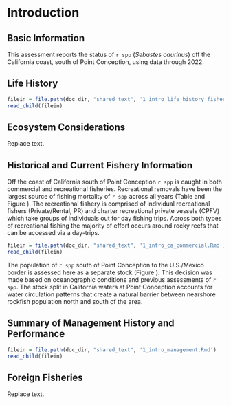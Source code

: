 # Introduction
## Basic Information

This assessment reports the status of `r spp` (*Sebastes caurinus*) off the California coast, south of Point Conception, using data through 2022.

## Life History

```r
filein = file.path(doc_dir, "shared_text", '1_intro_life_history_fishery_info.Rmd')
read_child(filein)
```

## Ecosystem Considerations
Replace text.

## Historical and Current Fishery Information

Off the coast of California south of Point Conception `r spp` is caught in both commercial and recreational fisheries. Recreational removals have been the largest source of fishing mortality of `r spp` across all years (Table \ref{tab:allcatches} and Figure \ref{fig:catch}). The recreational fishery is comprised of individual recreational fishers (Private/Rental, PR) and charter recreational private vessels (CPFV) which take groups of individuals out for day fishing trips. Across both types of recreational fishing the majority of effort occurs around rocky reefs that can be accessed via a day-trips. 

```r
filein = file.path(doc_dir, "shared_text", '1_intro_ca_commercial.Rmd')
read_child(filein)
```

The population of `r spp` south of Point Conception to the U.S./Mexico border is assessed here as a separate stock (Figure \ref{fig:map}).  This decision was made based on oceanographic conditions and previous assessments of `r spp`.  The stock split in California waters at Point Conception accounts for water circulation patterns that create a natural barrier between nearshore rockfish population north and south of the area. 

## Summary of Management History and Performance

```r

filein = file.path(doc_dir, "shared_text", '1_intro_management.Rmd')
read_child(filein)
```

## Foreign Fisheries
Replace text.
